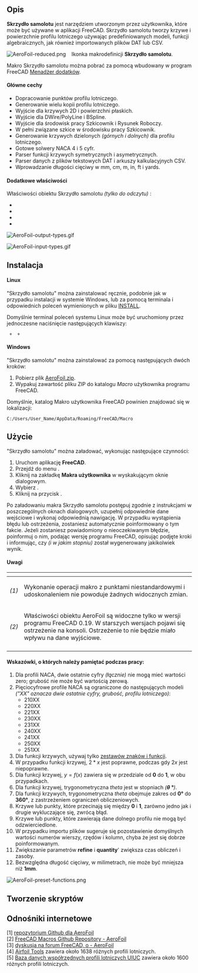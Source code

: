 <languages/>

{{Macro/pl
|Name=Macro AeroFoil
|Name/pl=Makrodefinicja: Skrzydło samolotu
|Icon=AeroFoil.png
|Description=Makrodefinicja Skrzydło samolotu tworzy krzywe i powierzchnie profilu lotniczego używając predefiniowanych modeli, funkcji algebraicznych oraz plików DAT lub CSV.
|Author=Melwyncarlo
|Date=2021-03-10
|Version=2.0.1
|FCVersion={{VersionPlus|0.17}}
|Download=[https://wiki.freecad.org/images/5/59/AeroFoil-reduced.png ikonka paska narzędziowego]
|Download=[https://github.com/melwyncarlo/AeroFoil/blob/main/AeroFoil.zip?raw=true AeroFoil.zip]
|Links=[https://github.com/melwyncarlo/AeroFoil Personal Github - AeroFoil]<br>[https://github.com/melwyncarlo/AeroFoil/blob/main/AeroFoil.zip?raw=true AeroFoil.zip]<br>[https://forum.freecad.org/viewtopic.php?f=22&t=56162 forum FreeCAD - AeroFoil]
<br>[https://github.com/FreeCAD/FreeCAD-macros/tree/master/ObjectCreation FC Github - AeroFoil]<br>[https://forum.freecad.org/viewtopic.php?f=22&t=56162 FC Forum - AeroFoil]
}}

<span id="Description"></span>
==Opis==

'''Skrzydło samolotu''' jest narzędziem utworzonym przez użytkownika, które może być używane w aplikacji FreeCAD. Skrzydło samolotu tworzy krzywe i powierzchnie profilu lotniczego używając predefiniowanych modeli, funkcji algebraicznych, jak również importowanych plików DAT lub CSV.

[[Image:AeroFoil-reduced.png]] &nbsp;&nbsp; Ikonka makrodefinicji '''Skrzydło samolotu'''.

Makro Skrzydło samolotu można pobrać za pomocą wbudowany w program FreeCAD [[Std_AddonMgr/pl|Menadżer dodatków]].

<span id="Key_Features"></span>
====Główne cechy====

* Dopracowanie punktów profilu lotniczego.
* Generowanie wielu kopii profilu lotniczego.
* Wyjście dla krzywych 2D i powierzchni płaskich.
* Wyjście dla DWire/PolyLine i BSpline.
* Wyjście dla środowisk pracy Szkicownik i Rysunek Roboczy.
* W pełni związane szkice w środowisku pracy Szkicownik.
* Generowanie krzywych dzielonych ''(górnych i dolnych)'' dla profilu lotniczego.
* Gotowe solwery NACA 4 i 5 cyfr.
* Parser funkcji krzywych symetrycznych i asymetrycznych.
* Parser danych z plików tekstowych DAT i arkuszy kalkulacyjnych CSV.
* Wprowadzanie długości cięciwy w mm, cm, m, in, ft i yards.

<span id="Additional_Features_{{VersionPlus|0.19}}"></span>
====Dodatkowe właściwości {{VersionPlus/pl|0.19}}====

Właściwości obiektu Skrzydło samolotu ''(tylko do odczytu)'' :
<br>{{Properties Title/pl|Podstawowe}}
*{{PropertyData/pl|Typ Skrzydła samolotu|String}}
*{{PropertyData/pl|Długość cięciwy płata|Length}}
*{{PropertyData/pl|Typ krzywej projektowej|String}}
*{{PropertyData/pl|Liczba punktów|Integer}}

[[File:AeroFoil-output-types.gif]]
{{Caption|Typy wyników makrodefinicji AeroFoil}}

[[File:AeroFoil-input-types.gif]]
{{Caption|Typy danych wejściowych makrodefinicji AeroFoil}}

<span id="Installation"></span>
==Instalacja==

====Linux====

"Skrzydło samolotu" można zainstalować ręcznie, podobnie jak w przypadku instalacji w systemie Windows, lub za pomocą terminala i odpowiednich poleceń wymienionych w pliku [https://raw.githubusercontent.com/melwyncarlo/AeroFoil/main/INSTALL.sh INSTALL].

Domyślnie terminal poleceń systemu Linux może być uruchomiony przez jednoczesne naciśnięcie następujących klawiszy:

<code>{{KEY|Control}} + {{KEY|Alt}} + {{KEY|T}}</code>

====Windows====

"Skrzydło samolotu" można zainstalować za pomocą następujących dwóch kroków:

# Pobierz plik [https://github.com/melwyncarlo/AeroFoil/blob/main/AeroFoil.zip?raw=true AeroFoil.zip]. <br>
# Wypakuj zawartość pliku ZIP do katalogu ''Macro'' użytkownika programu FreeCAD.

Domyślnie, katalog Makro użytkownika FreeCAD powinien znajdować się w lokalizacji:

<code>C:/Users/User_Name/AppData/Roaming/FreeCAD/Macro</code>

<span id="Usage"></span>
==Użycie==

"Skrzydło samolotu" można załadować, wykonując następujące czynności:

# Uruchom aplikację '''FreeCAD'''.
# Przejdź do menu {{MenuCommand|Makrodefinicje → Makrodefinicje ...}}.
# Kliknij na zakładkę '''Makra użytkownika''' w wyskakującym oknie dialogowym.
# Wybierz {{FileName|AeroFoil.FCMacro}}.
# Kliknij na przycisk {{Button|Wykonaj makro}}.

Po załadowaniu makra Skrzydło samolotu postępuj zgodnie z instrukcjami w poszczególnych oknach dialogowych, uzupełnij odpowiednie dane wejściowe i wykonaj odpowiednią nawigację. W przypadku wystąpienia błędu lub ostrzeżenia, zostaniesz automatycznie poinformowany o tym fakcie. Jeżeli zostaniesz powiadomiony o nieoczekiwanym błędzie, poinformuj o nim, podając wersję programu FreeCAD, opisując podjęte kroki i informując, czy ''(i w jakim stopniu)'' został wygenerowany jakikolwiek wynik.

<span id="Notes"></span>
====Uwagi====

{| style="text-align: left;"
|- style="vertical-align: top;"
! scope="col" style="width:30px;padding:5px 0px" |
! scope="col" |
|- style="vertical-align: top;"
|''(1)''
|Wykonanie operacji makro z punktami niestandardowymi i udoskonaleniem nie powoduje żadnych widocznych zmian.
|- style="vertical-align: top;"
|''(2)''
|Właściwości obiektu AeroFoil są widoczne tylko w wersji programu FreeCAD 0.19. W starszych wersjach pojawi się ostrzeżenie na konsoli. Ostrzeżenie to nie będzie miało wpływu na dane wyjściowe.
|- style="vertical-align: top;"
|}

<span id="Hints_to_keep_in_mind_during_usage_:"></span>
====Wskazówki, o których należy pamiętać podczas pracy:====

# Dla profili NACA, dwie ostatnie cyfry ''(łącznie)'' nie mogą mieć wartości zero; grubość nie może być wartością zerową.
# Pięciocyfrowe profile NACA są ograniczone do następujących modeli ''("XX" oznacza dwie ostatnie cyfry, grubość, profilu lotniczego)'':
#* 210XX
#* 220XX
#* 221XX
#* 230XX
#* 231XX
#* 240XX
#* 241XX
#* 250XX
#* 251XX
# Dla funkcji krzywych, używaj tylko <u>zestawów znaków i funkcji</u>.
# W przypadku funkcji krzywej, <math>2 * x</math> jest poprawne, podczas gdy <math>2x</math> jest niepoprawne.
# Dla funkcji krzywej, <math>y = f(x)</math> zawiera się w przedziale od '''0''' do '''1''', w obu przypadkach.
# Dla funkcji krzywej, trygonometryczna ''theta'' jest w stopniach ''('''&theta; &deg;''')''.
# Dla funkcji krzywych, trygonometryczna ''theta'' obejmuje zakres od '''0&deg;''' do '''360&deg;''', z zastrzeżeniem ograniczeń obliczeniowych.
# Krzywe lub punkty, które przecinają się między '''0''' i '''1''', zarówno jedno jak i drugie wykluczające się, zwrócą błąd.
# Krzywe lub punkty, które zawierają dane dolnego profilu nie mogą być odzwierciedlone.
# W przypadku importu plików sugeruje się pozostawienie domyślnych wartości numerów wierszy, rzędów i kolumn, chyba że jest się dobrze poinformowanym.
# Zwiększanie parametrów '''refine''' i '''quantity'''' zwiększa czas obliczeń i zasoby.
# Bezwzględna długość cięciwy, w milimetrach, nie może być mniejsza niż '''1mm'''.

[[File:AeroFoil-preset-functions.png]]
{{Caption|Wstępnie ustawione znaki i funkcje}}

<span id="Script"></span>
==Tworzenie skryptów==

{{MacroCode|code=

__Title__         = "AeroFoil"
__Author__        = "Melwyncarlo"
__Version__       = "2.0.0"
__Date__          = "2021-03-09"
__Comment__       = "AeroFoil creates airfoil curves and faces using pre-defined models, algebraic functions, and DAT or CSV Files"
__Web__           = "https://github.com/melwyncarlo/AeroFoil"
__Wiki__          = "https://wiki.freecad.org/index.php?title=Macro_AeroFoil"
__Icon__          = "https://wiki.freecad.org/images/5/59/AeroFoil-reduced.png"
__Help__          = "Click on the AeroFoil button/macro, and follow the instructions in the subsequent dialog boxes."
__Status__        = "stable"
__Requires__      = "Freecad >= v0.17"
__Communication__ = "https://github.com/melwyncarlo/AeroFoil/issues"
__Files__         = "AeroFoil_UI_Files/AeroFoil_Initial_Dialog.ui, AeroFoil_UI_Files/AeroFoil_NACA4Digit_Dialog.ui, \
AeroFoil_UI_Files/AeroFoil_NACA5Digit_Dialog.ui, AeroFoil_UI_Files/AeroFoil_CurvesInput_Dialog.ui, \
AeroFoil_UI_Files/AeroFoil_PointsInput_Dialog.ui, AeroFoil_UI_Files/AeroFoil_DATInput_Dialog.ui, \
AeroFoil_UI_Files/AeroFoil_CSVInput_Dialog.ui, AeroFoil_UI_Files/AeroFoil_FileLoad_Dialog.ui, \
AeroFoil_UI_Files/AeroFoil_Final_Dialog.ui, AeroFoil_UI_Files/AeroFoil_Math_Functions_Box.ui, \
AeroFoil_UI_Files/AeroFoil_mfb_img.gif, AeroFoil_UI_Files/AeroFoil.svg"


#  OS: Ubuntu 18.04.5 LTS
#  Word size of OS: 64-bit
#  Word size of FreeCAD: 64-bit
#  Version: 0.18.4.
#  Build type: Release
#  Python version: 3.6.8
#  Qt version: 5.9.5
#  Coin version: 4.0.0a
#  OCC version: 7.3.0
#  Locale: English/UnitedKingdom (en_GB)

#  OS: Ubuntu 18.04.5 LTS (LXDE/Lubuntu)
#  Word size of OS	: 64-bit
#  Word size of FreeCAD: 64-bit
#  Version: 0.19
#  Build type: Release
#  Branch: unknown
#  Hash: 32200b604d421c4dad527fe587a7d047cf953b4f
#  Python version: 3.6.9
#  Qt version: 5.9.5
#  Coin versio: 4.0.0a
#  OCC version: 7.3.0
#  Locale: English/UnitedKingdom (en_GB)
}}

{{Codeextralink|https://raw.githubusercontent.com/melwyncarlo/AeroFoil/main/AeroFoil.FCMacro}}

<span id="Links"></span>
==Odnośniki internetowe==

[1] [https://github.com/melwyncarlo/AeroFoil repozytorium Github dla AeroFoil]
<br>[2] [https://github.com/FreeCAD/FreeCAD-macros/tree/master/ObjectCreation FreeCAD Macros Github Repository - AeroFoil]
<br>[3] [https://forum.freecad.org/viewtopic.php?f=22&t=56162 dyskusja na forum FreeCAD, o - AeroFoil]
<br>[4] [http://airfoiltools.com/ Airfoil Tools] zawiera około 1638 różnych profili lotniczych.
<br>[5] [https://m-selig.ae.illinois.edu/ads/coord_database.html Baza danych współrzędnych profili lotniczych UIUC] zawiera około 1600 różnych profili lotniczych.